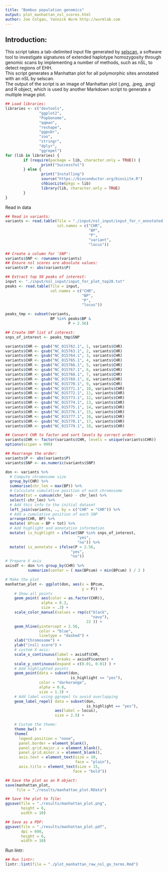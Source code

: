 ```yaml
---
title: "Bombus population genomics"
output: plot_manhattan_nsl_scores.html
author: Joe Colgan, Yannick Wurm http://wurmlab.com
---
```


## Introduction:  
This script takes a tab-delimited input file generated by [selscan](https://github.com/szpiech/selscan), a software tool to investigate signatures of extended haplotype homozygosity through genomic scans by implementing a number of methods, such as nSL, to detect regions of EHH.  
This script generates a Manhattan plot for all polymorphic sites annotated with an nSL by selscan.  
The output of the script is an image of Manhattan plot (.png, .jpeg, .png) and R object, which is used by another Markdown script to generate a multiple image plot.  

```r
## Load libraries:
libraries <- c("devtools",
               "ggplot2",
               "PopGenome",
               "qqman",
               "reshape",
               "ggpubr",
               "zoo",
               "stringr",
               "dplyr",
               "ggrepel")
for (lib in libraries) {
        if (require(package = lib, character.only = TRUE)) {
                print("Successful")
        } else {
                print("Installing")
                source("https://bioconductor.org/biocLite.R")
                chbiocLite(pkgs = lib)
                library(lib, character.only = TRUE)
        }
}
```

Read in data

```r
## Read in variants:
variants <- read.table(file = "./input/nsl_input/input_for_r_annotated.txt",
                       col.names = c("CHR",
                                     "BP",
                                     "P",
                                     "variant",
                                     "locus"))

## Create a column for 'SNP':
variants$SNP <- rownames(variants)
## Ensure nsl scores are absolute values:
variants$P <- abs(variants$P)

## Extract top 50 peaks of interest:
input <- "./input/nsl_input/input_for_plot_top20.txt"
peaks <- read.table(file = input,
                    col.names = c("CHR",
                                  "BP",
                                  "P",
                                  "locus"))

peaks_tmp <- subset(variants,
                    BP %in% peaks$BP &
                            P > 2.56)

## Create SNP list of interest:
snps_of_interest <- peaks_tmp$SNP

variants$CHR <- gsub("NC_015762.1", 1, variants$CHR)
variants$CHR <- gsub("NC_015763.1", 2, variants$CHR)
variants$CHR <- gsub("NC_015764.1", 3, variants$CHR)
variants$CHR <- gsub("NC_015765.1", 4, variants$CHR)
variants$CHR <- gsub("NC_015766.1", 5, variants$CHR)
variants$CHR <- gsub("NC_015767.1", 6, variants$CHR)
variants$CHR <- gsub("NC_015768.1", 7, variants$CHR)
variants$CHR <- gsub("NC_015769.1", 8, variants$CHR)
variants$CHR <- gsub("NC_015770.1", 9, variants$CHR)
variants$CHR <- gsub("NC_015771.1", 10, variants$CHR)
variants$CHR <- gsub("NC_015772.1", 11, variants$CHR)
variants$CHR <- gsub("NC_015773.1", 12, variants$CHR)
variants$CHR <- gsub("NC_015774.1", 13, variants$CHR)
variants$CHR <- gsub("NC_015775.1", 14, variants$CHR)
variants$CHR <- gsub("NC_015776.1", 15, variants$CHR)
variants$CHR <- gsub("NC_015777.1", 16, variants$CHR)
variants$CHR <- gsub("NC_015778.1", 17, variants$CHR)
variants$CHR <- gsub("NC_015779.1", 18, variants$CHR)

## Convert CHR to factor and sort levels by correct order:
variants$CHR <- factor(variants$CHR, levels = unique(variants$CHR))
options(scipen = 999)

## Rearrange the order:
variants$P <- abs(variants$P)
variants$SNP <- as.numeric(variants$SNP)

don <- variants %>%
  # Compute chromosome size
  group_by(CHR) %>%
  summarise(chr_len = max(BP)) %>%
  # Calculate cumulative position of each chromosome
  mutate(tot = cumsum(chr_len) - chr_len) %>%
  select(-chr_len) %>%
  # Add this info to the initial dataset
  left_join(variants, ., by = c("CHR" = "CHR")) %>%
  # Add a cumulative position of each SNP
  arrange(CHR, BP) %>%
  mutate( BPcum = BP + tot) %>%
  # Add highlight and annotation information
  mutate( is_highlight = ifelse(SNP %in% snps_of_interest,
                                "yes",
                                "no")) %>%
  mutate( is_annotate = ifelse(P > 2.56,
                             "yes",
                             "no"))
# Prepare X axis
axisdf <- don %>% group_by(CHR) %>%
          summarize(center = ( max(BPcum) + min(BPcum) ) / 2 )

# Make the plot
manhattan_plot <- ggplot(don, aes(x = BPcum,
                                  y = P)) +
    # Show all points
    geom_point( aes(color = as.factor(CHR)),
                alpha = 0.3,
                size = .3) +
    scale_color_manual(values = rep(c("black",
                                      "navy"),
                                    22 )) +
    geom_hline(yintercept = 2.56,
               color = "blue",
               linetype = "dashed") +
    xlab("Chromosome") +
    ylab("|nsl| score") +
    # custom X axis:
    scale_x_continuous(label = axisdf$CHR,
                       breaks = axisdf$center) +
    scale_y_continuous(expand = c(0.01, 0.01) ) +
    # Add highlighted points
    geom_point(data = subset(don,
                             is_highlight == "yes"),
               color = "darkorange",
               alpha = 0.8,
               size = 1.3) +
    # Add label using ggrepel to avoid overlapping
    geom_label_repel( data = subset(don,
                                    is_highlight == "yes"),
                      aes(label = locus),
                      size = 2.5) +

    # Custom the theme:
    theme_bw() +
    theme(
      legend.position = "none",
      panel.border = element_blank(),
      panel.grid.major.x = element_blank(),
      panel.grid.minor.x = element_blank(),
      axis.text = element_text(size = 10,
                               face = "plain"),
      axis.title = element_text(size = 15,
                              face = "bold"))

## Save the plot as an R object:
save(manhattan_plot,
     file = "./results/manhattan_plot.RData")

## Save the plot to file:
ggsave(file = "./results/manhattan_plot.png",
       height = 6,
       width = 10)

## Save as a PDF:
ggsave(file = "./results/manhattan_plot.pdf",
       dpi = 600,
       height = 6,
       width = 10)
```

Run lintr:

```r
## Run lintr:
lintr::lint(file = "./plot_manhattan_raw_nsl_go_terms.Rmd")
```
